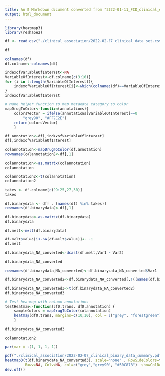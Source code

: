 ```yaml
---
title: An R Markdown document converted from "2022-01-11_FCD_clinical_data_set_bindary_data_summary.ipynb"
output: html_document
---
```


```r
library(heatmap3)
library(reshape2)
```

```r
df <- read.csv("./clinical_association/2022-02-07_clinical_data_set.csv",header = TRUE, sep =",", stringsAsFactors=T)
```

```r
df
```

```r
colnames(df)
df.colname<-colnames(df)
```

```r
indexofVariableOfInterest<-NA
VariableOfInterest<-df.colname[c(3:16)]
for (i in 1:length(VariableOfInterest)){
    indexofVariableOfInterest[i]<-which(colnames(df)==VariableOfInterest[i])
}
indexofVariableOfInterest
```

```r
# Make helper function to map metadata category to color
mapDrugToColor<-function(annotations){
    colorsVector = ifelse(annotations[VariableOfInterest]==0, 
        "grey90", "#FF2E2E")
    return(colorsVector)
    }
```

```r
df.annotation<-df[,indexofVariableOfInterest]
df[,indexofVariableOfInterest]
```

```r
colannotation<-mapDrugToColor(df.annotation)
rownames(colannotation)<-df[,1]
```

```r
colannotation<-as.matrix(colannotation)
colannotation
```

```r
colannotation2<-t(colannotation)
colannotation2
```

```r
takes <- df.colname[c(19:25,27,30)]
takes
```

```r
df.binarydata <- df[ , (names(df) %in% takes)]
rownames(df.binarydata)<-df[,1]
```

```r
df.binarydata<-as.matrix(df.binarydata)
df.binarydata
```

```r
df.melt<-melt(df.binarydata)
```

```r
df.melt$value[is.na(df.melt$value)]<- -1
df.melt
```

```r
df.binarydata_NA_converted<-dcast(df.melt,Var1 ~ Var2)
```

```r
df.binarydata_NA_converted
```

```r
rownames(df.binarydata_NA_converted)<-df.binarydata_NA_converted$Var1
```

```r
df.binarydata_NA_converted2<-df.binarydata_NA_converted[,!((names(df.binarydata_NA_converted) %in% c("Var1")))]
```

```r
df.binarydata_NA_converted3<-t(df.binarydata_NA_converted2)
df.binarydata_NA_converted3
```

```r
# Test heatmap with column annotations
testHeatmap<-function(df0.trans, df0.annotation) {    
    sampleColors = mapDrugToColor(colannotation)
    heatmap(df0.trans, margins=c(10,10), col = c("grey", "forestgreen"), ColSideColors=sampleColors)
    }
```

```r
df.binarydata_NA_converted3
```

```r
colannotation2
```

```r
par(mar = c(1, 1, 1, 1))
```

```r
pdf("./clinical_association/2022-02-07_clinical_binary_data_summary.pdf")
heatmap3(t(df.binarydata_NA_converted3), scale="none" , RowSideColors=t(colannotation2), showRowDendro=FALSE,
         Rowv=NA, Colv=NA, col=c("grey","grey90", "#50C878"), showColDendro=FALSE)
dev.off()
```

